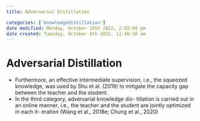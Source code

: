 ```yaml
---
title: Adversarial Distillation

categories: ['knowledgedistillation']
date modified: Monday, October 10th 2022, 2:02:09 pm
date created: Tuesday, October 4th 2022, 11:48:36 am
---
```


# Adversarial Distillation
- Furthermore, an effective intermediate supervision, i.e., the squeezed knowledge, was used by Shu et al. (2019) to mitigate the capacity gap between the teacher and the student.
- In the third category, adversarial knowledge dis- tillation is carried out in an online manner, i.e., the teacher and the student are jointly optimized in each it- eration (Wang et al., 2018e; Chung et al., 2020)



